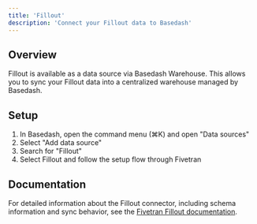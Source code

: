 ```yaml
---
title: 'Fillout'
description: 'Connect your Fillout data to Basedash'
---
```


## Overview

Fillout is available as a data source via Basedash Warehouse. This allows you to sync your Fillout data into a centralized warehouse managed by Basedash.

## Setup

1. In Basedash, open the command menu (⌘K) and open "Data sources"
2. Select "Add data source"
3. Search for "Fillout"
4. Select Fillout and follow the setup flow through Fivetran

## Documentation

For detailed information about the Fillout connector, including schema information and sync behavior, see the [Fivetran Fillout documentation](https://fivetran.com/docs/connectors/applications/fillout).

